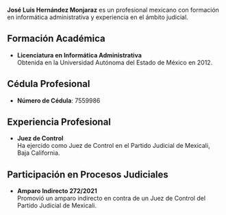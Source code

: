**José Luis Hernández Monjaraz** es un profesional mexicano con formación en informática administrativa y experiencia en el ámbito judicial.

## Formación Académica

- **Licenciatura en Informática Administrativa**  
  Obtenida en la Universidad Autónoma del Estado de México en 2012.

## Cédula Profesional

- **Número de Cédula**: 7559986

## Experiencia Profesional

- **Juez de Control**  
  Ha ejercido como Juez de Control en el Partido Judicial de Mexicali, Baja California.

## Participación en Procesos Judiciales

- **Amparo Indirecto 272/2021**  
  Promovió un amparo indirecto en contra de un Juez de Control del Partido Judicial de Mexicali.&#8203;
